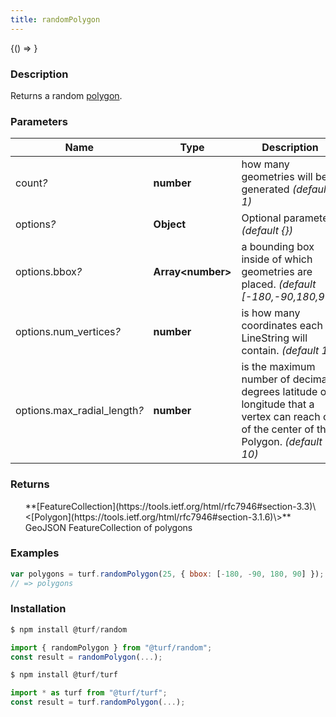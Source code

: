 ```yaml
---
title: randomPolygon
---
```



<!-- Expose turf as global var for experimenting in the browser console -->

<BrowserOnly>{() => <WindowTurfGlobal turf={turf} />}</BrowserOnly>

### Description

Returns a random [polygon](polygon).

### Parameters

| Name                              | Type                | Description                                                                                                                             |
| --------------------------------- | ------------------- | --------------------------------------------------------------------------------------------------------------------------------------- |
| count<i>?</i>                     | **number**          | how many geometries will be generated _(default 1)_                                                                                     |
| options<i>?</i>                   | **Object**          | Optional parameters _(default \{\})_                                                                                                    |
| options.bbox<i>?</i>              | **Array\<number\>** | a bounding box inside of which geometries are placed. _(default [-180,-90,180,90])_                                                     |
| options.num_vertices<i>?</i>      | **number**          | is how many coordinates each LineString will contain. _(default 10)_                                                                    |
| options.max_radial_length<i>?</i> | **number**          | is the maximum number of decimal degrees latitude or longitude that a vertex can reach out of the center of the Polygon. _(default 10)_ |

### Returns

<ul>
  **[FeatureCollection](https://tools.ietf.org/html/rfc7946#section-3.3)\<[Polygon](https://tools.ietf.org/html/rfc7946#section-3.1.6)\>** GeoJSON FeatureCollection of polygons

</ul>

### Examples

```javascript
var polygons = turf.randomPolygon(25, { bbox: [-180, -90, 180, 90] });
// => polygons
```

### Installation

```javascript
$ npm install @turf/random

import { randomPolygon } from "@turf/random";
const result = randomPolygon(...);
```

```javascript
$ npm install @turf/turf

import * as turf from "@turf/turf";
const result = turf.randomPolygon(...);
```
